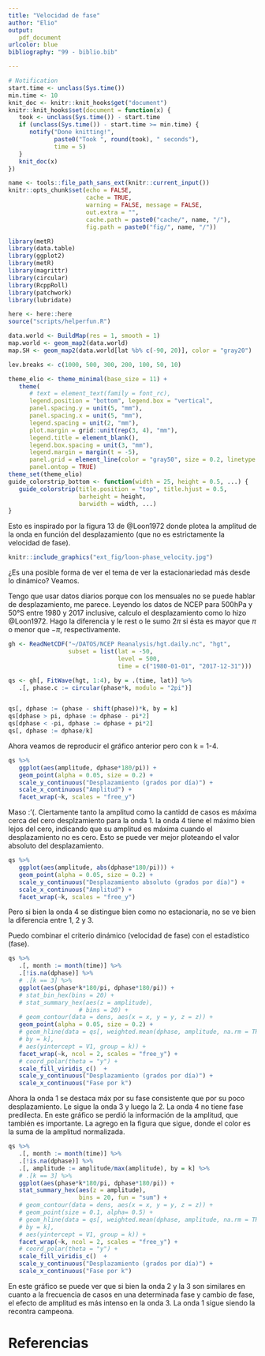 ```yaml
---
title: "Velocidad de fase"
author: "Elio"
output: 
   pdf_document
urlcolor: blue
bibliography: "99 - biblio.bib"

---
```


```r
# Notification
start.time <- unclass(Sys.time())
min.time <- 10
knit_doc <- knitr::knit_hooks$get("document")
knitr::knit_hooks$set(document = function(x) {
   took <- unclass(Sys.time()) - start.time
   if (unclass(Sys.time()) - start.time >= min.time) {
      notify("Done knitting!", 
             paste0("Took ", round(took), " seconds"),
             time = 5)
   }  
   knit_doc(x)
})

name <- tools::file_path_sans_ext(knitr::current_input())
knitr::opts_chunk$set(echo = FALSE,
                      cache = TRUE,
                      warning = FALSE, message = FALSE,
                      out.extra = "", 
                      cache.path = paste0("cache/", name, "/"),
                      fig.path = paste0("fig/", name, "/"))

library(metR)
library(data.table)
library(ggplot2)
library(metR)
library(magrittr)
library(circular)
library(RcppRoll)
library(patchwork)
library(lubridate)

here <- here::here
source("scripts/helperfun.R")

data.world <- BuildMap(res = 1, smooth = 1)
map.world <- geom_map2(data.world)
map.SH <- geom_map2(data.world[lat %b% c(-90, 20)], color = "gray20")

lev.breaks <- c(1000, 500, 300, 200, 100, 50, 10)

theme_elio <- theme_minimal(base_size = 11) +
   theme(
      # text = element_text(family = font_rc),
      legend.position = "bottom", legend.box = "vertical",
      panel.spacing.y = unit(5, "mm"),
      panel.spacing.x = unit(5, "mm"),
      legend.spacing = unit(2, "mm"),
      plot.margin = grid::unit(rep(3, 4), "mm"),
      legend.title = element_blank(),
      legend.box.spacing = unit(3, "mm"),
      legend.margin = margin(t = -5),
      panel.grid = element_line(color = "gray50", size = 0.2, linetype = 3),
      panel.ontop = TRUE)
theme_set(theme_elio)
guide_colorstrip_bottom <- function(width = 25, height = 0.5, ...) {
   guide_colorstrip(title.position = "top", title.hjust = 0.5,
                    barheight = height,
                    barwidth = width, ...)
}
```

Esto es inspirado por la figura 13 de @Loon1972 donde plotea la amplitud de la onda en función del desplazamiento (que no es estrictamente la velocidad de fase).

```r
knitr::include_graphics("ext_fig/loon-phase_velocity.jpg")
```


¿Es una posible forma de ver el tema de ver la estacionariedad más desde lo dinámico? Veamos. 

Tengo que usar datos diarios porque con los mensuales no se puede hablar de desplazamiento, me parece. Leyendo los datos de NCEP para 500hPa y 50°S entre 1980 y 2017 inclusive, calculo el desplazamiento como lo hizo @Loon1972. Hago la diferencia y le rest o le sumo $2\pi$ si ésta es mayor que $\pi$ o menor que $-\pi$, respectivamente. 

```r
gh <- ReadNetCDF("~/DATOS/NCEP Reanalysis/hgt.daily.nc", "hgt",
                 subset = list(lat = -50,
                               level = 500,
                               time = c("1980-01-01", "2017-12-31")))

qs <- gh[, FitWave(hgt, 1:4), by = .(time, lat)] %>% 
   .[, phase.c := circular(phase*k, modulo = "2pi")]


qs[, dphase := (phase - shift(phase))*k, by = k]
qs[dphase > pi, dphase := dphase - pi*2]
qs[dphase < -pi, dphase := dphase + pi*2]
qs[, dphase := dphase/k]
```

Ahora veamos de reproducir el gráfico anterior pero con k = 1-4.

```r
qs %>% 
   ggplot(aes(amplitude, dphase*180/pi)) +
   geom_point(alpha = 0.05, size = 0.2) +
   scale_y_continuous("Desplazamiento (grados por día)") +
   scale_x_continuous("Amplitud") +
   facet_wrap(~k, scales = "free_y")
```

Maso :'(. Ciertamente tanto la amplitud como la cantidd de casos es máxima cerca del cero desplzamiento para la onda 1. la onda 4 tiene el máximo bien lejos del cero, indicando que su amplitud es máxima cuando el desplazamiento no es cero. Esto se puede ver mejor ploteando el valor absoluto del desplazamiento.

```r
qs %>% 
   ggplot(aes(amplitude, abs(dphase*180/pi))) +
   geom_point(alpha = 0.05, size = 0.2) +
   scale_y_continuous("Desplazamiento absoluto (grados por día)") +
   scale_x_continuous("Amplitud") +
   facet_wrap(~k, scales = "free_y")
```

Pero si bien la onda 4 se distingue bien como no estacionaria, no se ve bien la diferencia entre 1, 2 y 3.

Puedo combinar el criterio dinámico (velocidad de fase) con el estadístico (fase).

```r
qs %>% 
   .[, month := month(time)] %>% 
   .[!is.na(dphase)] %>%
   # .[k == 3] %>% 
   ggplot(aes(phase*k*180/pi, dphase*180/pi)) +
   # stat_bin_hex(bins = 20) +
   # stat_summary_hex(aes(z = amplitude), 
                    # bins = 20) +
   # geom_contour(data = dens, aes(x = x, y = y, z = z)) +
   geom_point(alpha = 0.05, size = 0.2) +
   # geom_hline(data = qs[, weighted.mean(dphase, amplitude, na.rm = TRUE), 
   # by = k],
   # aes(yintercept = V1, group = k)) +
   facet_wrap(~k, ncol = 2, scales = "free_y") +
   # coord_polar(theta = "y") +
   scale_fill_viridis_c()  +
   scale_y_continuous("Desplazamiento (grados por día)") +
   scale_x_continuous("Fase por k")
```

Ahora la onda 1 se destaca máx por su fase consistente que por su poco desplazamiento. Le sigue la onda 3 y luego la 2. La onda 4 no tiene fase predilecta. En este gráfico se perdió la información de la amplitud, que también es importante. La agrego en la figura que sigue, donde el color es la suma de la amplitud normalizada. 

```r
qs %>% 
   .[, month := month(time)] %>% 
   .[!is.na(dphase)] %>%
   .[, amplitude := amplitude/max(amplitude), by = k] %>%
   # .[k == 3] %>% 
   ggplot(aes(phase*k*180/pi, dphase*180/pi)) +
   stat_summary_hex(aes(z = amplitude), 
                    bins = 20, fun = "sum") +
   # geom_contour(data = dens, aes(x = x, y = y, z = z)) +
   # geom_point(size = 0.1, alpha= 0.5) +
   # geom_hline(data = qs[, weighted.mean(dphase, amplitude, na.rm = TRUE), 
   # by = k],
   # aes(yintercept = V1, group = k)) +
   facet_wrap(~k, ncol = 2, scales = "free_y") +
   # coord_polar(theta = "y") +
   scale_fill_viridis_c()  +
   scale_y_continuous("Desplazamiento (grados por día)") +
   scale_x_continuous("Fase por k")
```

En este gráfico se puede ver que si bien la onda 2 y la 3 son similares en cuanto a la frecuencia de casos en una determinada fase y cambio de fase, el efecto de amplitud es más intenso en la onda 3. La onda 1 sigue siendo la recontra campeona.  

# Referencias


